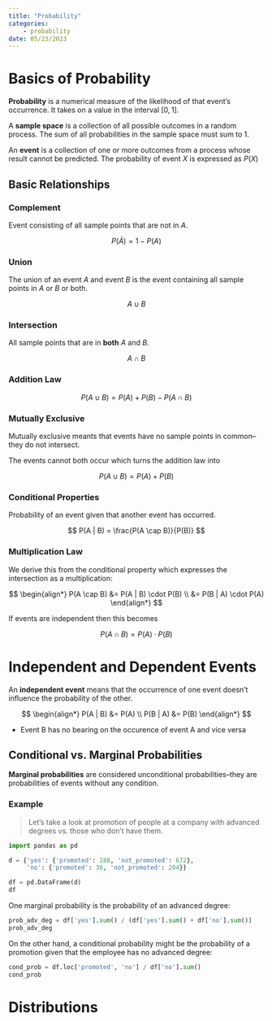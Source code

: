 ```yaml
---
title: "Probability"
categories:
    - probability
date: 05/23/2023
---
```

# Basics of Probability

**Probability** is a numerical measure of the likelihood of that event's occurrence. It takes on a value in the interval $[0, 1]$.

A **sample space** is a collection of all possible outcomes in a random process. The sum of all probabilities in the sample space must sum to 1.

An **event** is a collection of one or more outcomes from a process whose result cannot be predicted. The probability of event $X$ is expressed as $P(X)$

## Basic Relationships

### Complement

Event consisting of all sample points that are not in $A$.

$$
P(\bar{A}) = 1 - P(A)
$$

### Union

The union of an event $A$ and event $B$ is the event containing all sample points in $A$ or $B$ or both.

$$
A \cup B
$$

### Intersection

All sample points that are in **both** $A$ and $B$.

$$
A \cap B
$$

### Addition Law

$$
P(A \cup B) = P(A) + P(B) - P(A \cap B)
$$

### Mutually Exclusive

Mutually exclusive meants that events have no sample points in common--they do not intersect.

The events cannot both occur which turns the addition law into

$$
P(A \cup B) = P(A) + P(B)
$$

### Conditional Properties

Probability of an event given that another event has occurred.

$$
P(A | B) = \frac{P(A \cap B)}{P(B)}
$$

### Multiplication Law

We derive this from the conditional property which expresses the intersection as a multiplication:

$$
\begin{align*}
P(A \cap B) &= P(A | B) \cdot P(B) \\
&= P(B | A) \cdot P(A)
\end{align*}
$$

If events are independent then this becomes

$$
P(A \cap B) = P(A) \cdot P(B)
$$

# Independent and Dependent Events

An **independent event** means that the occurrence of one event doesn't influence the probability of the other.

$$
\begin{align*}
P(A | B) &= P(A) \\
P(B | A) &= P(B)
\end{align*}
$$

-   Event B has no bearing on the occurence of event A and vice versa

## Conditional vs. Marginal Probabilities

**Marginal probabilities** are considered unconditional probabilities--they are probabilities of events without any condition.

### Example

> Let's take a look at promotion of people at a company with advanced degrees vs. those who don't have them.

```python
import pandas as pd

d = {'yes': {'promoted': 288, 'not_promoted': 672},
     'no': {'promoted': 36, 'not_promoted': 204}}

df = pd.DataFrame(d)
df
```

One marginal probability is the probability of an advanced degree:

```python
prob_adv_deg = df['yes'].sum() / (df['yes'].sum() + df['no'].sum())
prob_adv_deg
```

On the other hand, a conditional probability might be the probability of a promotion given that the employee has no advanced degree:

```python
cond_prob = df.loc['promoted', 'no'] / df['no'].sum()
cond_prob
```

# Distributions

